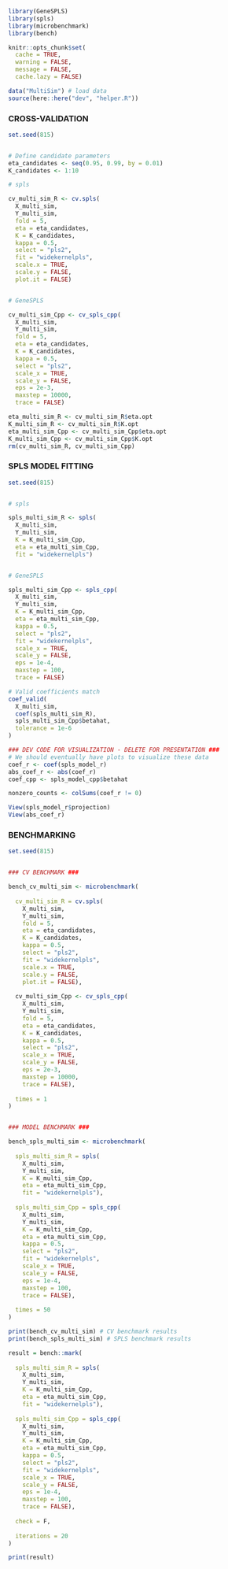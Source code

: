
```r
library(GeneSPLS)
library(spls)
library(microbenchmark)
library(bench)

knitr::opts_chunk$set(
  cache = TRUE,
  warning = FALSE,
  message = FALSE,
  cache.lazy = FALSE)

data("MultiSim") # load data
source(here::here("dev", "helper.R"))
```


### CROSS-VALIDATION

```r
set.seed(815)


# Define candidate parameters
eta_candidates <- seq(0.95, 0.99, by = 0.01)
K_candidates <- 1:10

# spls

cv_multi_sim_R <- cv.spls(
  X_multi_sim,
  Y_multi_sim,
  fold = 5,
  eta = eta_candidates,
  K = K_candidates,
  kappa = 0.5,
  select = "pls2",
  fit = "widekernelpls",
  scale.x = TRUE,
  scale.y = FALSE,
  plot.it = FALSE)


# GeneSPLS

cv_multi_sim_Cpp <- cv_spls_cpp(
  X_multi_sim,
  Y_multi_sim,
  fold = 5,
  eta = eta_candidates,
  K = K_candidates,
  kappa = 0.5,
  select = "pls2",
  scale_x = TRUE,
  scale_y = FALSE,
  eps = 2e-3,
  maxstep = 10000,
  trace = FALSE)

eta_multi_sim_R <- cv_multi_sim_R$eta.opt
K_multi_sim_R <- cv_multi_sim_R$K.opt
eta_multi_sim_Cpp <- cv_multi_sim_Cpp$eta.opt
K_multi_sim_Cpp <- cv_multi_sim_Cpp$K.opt
rm(cv_multi_sim_R, cv_multi_sim_Cpp)
```


### SPLS MODEL FITTING

```r
set.seed(815)


# spls

spls_multi_sim_R <- spls(
  X_multi_sim,
  Y_multi_sim,
  K = K_multi_sim_Cpp,
  eta = eta_multi_sim_Cpp,
  fit = "widekernelpls")


# GeneSPLS

spls_multi_sim_Cpp <- spls_cpp(
  X_multi_sim,
  Y_multi_sim,
  K = K_multi_sim_Cpp,
  eta = eta_multi_sim_Cpp,
  kappa = 0.5,
  select = "pls2",
  fit = "widekernelpls",
  scale_x = TRUE,
  scale_y = FALSE,
  eps = 1e-4,
  maxstep = 100,
  trace = FALSE)

# Valid coefficients match
coef_valid(
  X_multi_sim,
  coef(spls_multi_sim_R),
  spls_multi_sim_Cpp$betahat,
  tolerance = 1e-6
)

### DEV CODE FOR VISUALIZATION - DELETE FOR PRESENTATION ###
# We should eventually have plots to visualize these data
coef_r <- coef(spls_model_r)
abs_coef_r <- abs(coef_r)
coef_cpp <- spls_model_cpp$betahat

nonzero_counts <- colSums(coef_r != 0)

View(spls_model_r$projection)
View(abs_coef_r)
```


### BENCHMARKING

```r
set.seed(815)


### CV BENCHMARK ###

bench_cv_multi_sim <- microbenchmark(
  
  cv_multi_sim_R = cv.spls(
    X_multi_sim,
    Y_multi_sim,
    fold = 5,
    eta = eta_candidates,
    K = K_candidates,
    kappa = 0.5,
    select = "pls2",
    fit = "widekernelpls",
    scale.x = TRUE,
    scale.y = FALSE,
    plot.it = FALSE),
  
  cv_multi_sim_Cpp <- cv_spls_cpp(
    X_multi_sim,
    Y_multi_sim,
    fold = 5,
    eta = eta_candidates,
    K = K_candidates,
    kappa = 0.5,
    select = "pls2",
    scale_x = TRUE,
    scale_y = FALSE,
    eps = 2e-3,
    maxstep = 10000,
    trace = FALSE),
  
  times = 1
)


### MODEL BENCHMARK ###

bench_spls_multi_sim <- microbenchmark(
  
  spls_multi_sim_R = spls(
    X_multi_sim,
    Y_multi_sim,
    K = K_multi_sim_Cpp,
    eta = eta_multi_sim_Cpp,
    fit = "widekernelpls"),
  
  spls_multi_sim_Cpp = spls_cpp(
    X_multi_sim,
    Y_multi_sim,
    K = K_multi_sim_Cpp,
    eta = eta_multi_sim_Cpp,
    kappa = 0.5,
    select = "pls2",
    fit = "widekernelpls",
    scale_x = TRUE,
    scale_y = FALSE,
    eps = 1e-4,
    maxstep = 100,
    trace = FALSE),
  
  times = 50
)
```

```r
print(bench_cv_multi_sim) # CV benchmark results
print(bench_spls_multi_sim) # SPLS benchmark results
```

```r
result = bench::mark(
  
  spls_multi_sim_R = spls(
    X_multi_sim,
    Y_multi_sim,
    K = K_multi_sim_Cpp,
    eta = eta_multi_sim_Cpp,
    fit = "widekernelpls"),
  
  spls_multi_sim_Cpp = spls_cpp(
    X_multi_sim,
    Y_multi_sim,
    K = K_multi_sim_Cpp,
    eta = eta_multi_sim_Cpp,
    kappa = 0.5,
    select = "pls2",
    fit = "widekernelpls",
    scale_x = TRUE,
    scale_y = FALSE,
    eps = 1e-4,
    maxstep = 100,
    trace = FALSE),
  
  check = F,
  
  iterations = 20
)

print(result)
```
